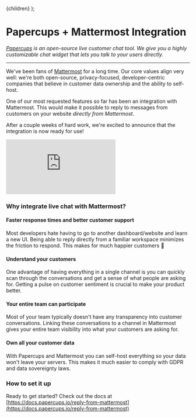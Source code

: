 
  <Layout title="Papercups + Mattermost Integration">{children}</Layout>
);

# Papercups + Mattermost Integration

_[Papercups](https://papercups.io/) is an open-source live customer chat tool. We give you a highly customizable chat widget that lets you talk to your users directly._

---

We've been fans of [Mattermost](https://mattermost.com/) for a long time. Our core values align very well: we're both open-source, privacy-focused, developer-centric companies that believe in customer data ownership and the ability to self-host.

One of our most requested features so far has been an integration with Mattermost. This would make it possible to reply to messages from customers on your website _directly from Mattermost_.

After a couple weeks of hard work, we're excited to announce that the integration is now ready for use!

<div
  style={{
    position: 'relative',
    paddingBottom: '62.5%',
    height: 0,
    marginTop: 40,
    marginBottom: 40,
  }}
>
  <iframe
    src="https://www.loom.com/embed/f7aad02e8bd44f2b89e27472d07799ed"
    frameborder="0"
    webkitAllowFullScreen
    mozAllowFullScreen
    allowFullScreen
    style={{
      position: 'absolute',
      top: 0,
      left: 0,
      width: '100%',
      height: '100%',
    }}
  ></iframe>
</div>

### Why integrate live chat with Mattermost?

#### Faster response times and better customer support

Most developers hate having to go to another dashboard/website and learn a new UI. Being able to reply directly from a familiar workspace minimizes the friction to respond. This makes for much happier customers 🙂

#### Understand your customers

One advantage of having everything in a single channel is you can quickly scan through the conversations and get a sense of what people are asking for. Getting a pulse on customer sentiment is crucial to make your product better.

#### Your entire team can participate

Most of your team typically doesn't have any transparency into customer conversations. Linking these conversations to a channel in Mattermost gives your entire team visibility into what your customers are asking for.

#### Own all your customer data

With Papercups and Mattermost you can self-host everything so your data won't leave your servers. This makes it much easier to comply with GDPR and data sovereignty laws.

### How to set it up

Ready to get started? Check out the docs at [https://docs.papercups.io/reply-from-mattermost](https://docs.papercups.io/reply-from-mattermost)
